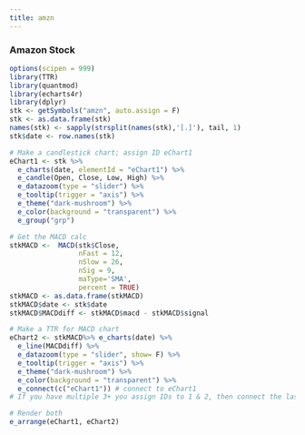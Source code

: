 ```yaml
---
title: amzn
---
```


### Amazon Stock

```r
options(scipen = 999)
library(TTR)
library(quantmod)
library(echarts4r)
library(dplyr)
stk <- getSymbols("amzn", auto.assign = F) 
stk <- as.data.frame(stk)
names(stk) <- sapply(strsplit(names(stk),'[.]'), tail, 1)
stk$date <- row.names(stk)
```

```r

# Make a candlestick chart; assign ID eChart1
eChart1 <- stk %>% 
  e_charts(date, elementId = "eChart1") %>% 
  e_candle(Open, Close, Low, High) %>% 
  e_datazoom(type = "slider") %>% 
  e_tooltip(trigger = "axis") %>% 
  e_theme("dark-mushroom") %>% 
  e_color(background = "transparent") %>%
  e_group("grp")

# Get the MACD calc
stkMACD <-  MACD(stk$Close, 
                 nFast = 12, 
                 nSlow = 26, 
                 nSig = 9, 
                 maType='SMA',
                 percent = TRUE)
stkMACD <- as.data.frame(stkMACD)
stkMACD$date <- stk$date
stkMACD$MACDdiff <- stkMACD$macd - stkMACD$signal

# Make a TTR for MACD chart
eChart2 <- stkMACD%>% e_charts(date) %>% 
  e_line(MACDdiff) %>% 
  e_datazoom(type = "slider", show= F) %>% 
  e_tooltip(trigger = "axis") %>% 
  e_theme("dark-mushroom") %>% 
  e_color(background = "transparent") %>%
  e_connect(c("eChart1")) # connect to eChart1
# If you have multiple 3+ you assign IDs to 1 & 2, then connect the last one with e_connect(c("eChart1","eChart2")) etc.

# Render both
e_arrange(eChart1, eChart2)

```
